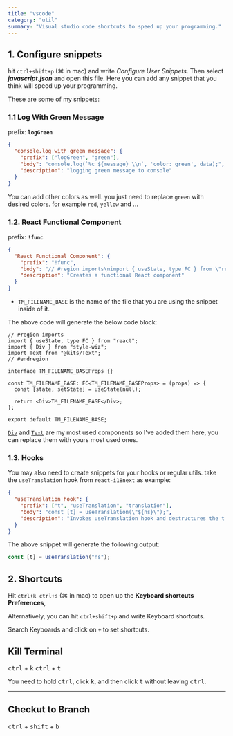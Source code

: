 ```yaml
---
title: "vscode"
category: "util"
summary: "Visual studio code shortcuts to speed up your programming."
---
```


## 1. Configure snippets

hit `ctrl+shift+p` (⌘ in mac) and write _Configure User Snippets_. Then select **_javascript.json_** and open this file.
Here you can add any snippet that you think will speed up your programming.

These are some of my snippets:

### 1.1 Log With Green Message

prefix: **`logGreen`**

```json
{
  "console.log with green message": {
    "prefix": ["logGreen", "green"],
    "body": "console.log(`%c ${message} \\n`, 'color: green', data);",
    "description": "logging green message to console"
  }
}
```

You can add other colors as well. you just need to replace `green` with desired colors. for example `red`, `yellow` and ...

### 1.2. React Functional Component

prefix: **`!func`**

```json
{
  "React Functional Component": {
    "prefix": "!func",
    "body": "// #region imports\nimport { useState, type FC } from \"react\";\nimport Div from \"@kits/Div\";\nimport Text from \"@kits/Text\";\n// #endregion\n\ninterface ${1:${TM_FILENAME_BASE}}Props {\n  example: any;\n}\n\nconst ${1:${TM_FILENAME_BASE}}: FC<${1:${TM_FILENAME_BASE}}Props> = (props) => {\n  const {} = props;\n  const [state, setState] = useState(null);\n\n  return <Div>${1:${TM_FILENAME_BASE}}</Div>;\n};\n\nexport default ${1:${TM_FILENAME_BASE}};\n",
    "description": "Creates a functional React component"
  }
}
```

- `TM_FILENAME_BASE` is the name of the file that you are using the snippet inside of it.

The above code will generate the below code block:

```tsx
// #region imports
import { useState, type FC } from "react";
import { Div } from "style-wiz";
import Text from "@kits/Text";
// #endregion

interface TM_FILENAME_BASEProps {}

const TM_FILENAME_BASE: FC<TM_FILENAME_BASEProps> = (props) => {
  const [state, setState] = useState(null);

  return <Div>TM_FILENAME_BASE</Div>;
};

export default TM_FILENAME_BASE;
```

[`Div`](https://github.com/milad-afkhami/style-wiz/blob/main/docs/components/div.md) and [`Text`](https://github.com/milad-afkhami/style-wiz/blob/main/docs/components/text.md) are my most used components so I've added them here, you can replace them with yours most used ones.

### 1.3. Hooks

You may also need to create snippets for your hooks or regular utils. take the `useTranslation` hook from `react-i18next` as example:

```json
{
  "useTranslation hook": {
    "prefix": ["t", "useTranslation", "translation"],
    "body": "const [t] = useTranslation(\"${ns}\");",
    "description": "Invokes useTranslation hook and destructures the t method from it"
  }
}
```

The above snippet will generate the following output:

```typescript
const [t] = useTranslation("ns");
```

## 2. Shortcuts

Hit `ctrl+k ctrl+s` (⌘ in mac) to open up the **Keyboard shortcuts Preferences**,

Alternatively, you can hit `ctrl+shift+p` and write Keyboard shortcuts.

Search Keyboards and click on `+` to set shortcuts.

## Kill Terminal

<kbd>ctrl</kbd> + <kbd>k</kbd> <kbd>ctrl</kbd> + <kbd>t</kbd>

You need to hold <kbd>ctrl</kbd>, click <kbd>k</kbd>, and then click <kbd>t</kbd> without leaving <kbd>ctrl</kbd>.

---

## Checkut to Branch

<kbd>ctrl</kbd> + <kbd>shift</kbd> + <kbd>b</kbd>
